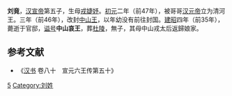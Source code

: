 '''刘竟'''{{BD||？|前35年||catIdx=L}}，[[汉宣帝|汉宣帝]]第五子，生母[[戎婕妤|戎婕妤]]。[[初元|初元]]二年（前47年），被哥哥[[汉元帝|汉元帝]]立为清河王。三年（前46年），改封[[中山王|中山王]]，以年幼没有前往封国。[[建昭|建昭]]四年（前35年），薨逝于官邸，[[谥号|谥号]]'''中山哀王'''，葬[[漢杜陵|杜陵]]，無子，其母中山戎太后返歸娘家。

==参考文献==
*《[[汉书|汉书]] 卷八十　宣元六王传第五十》

{{start box}}
{{s-hou|清河王世系|前？年|？月？日|前35年|？月？日|漢宣帝世系}}
{{s-roy}}
{{s-before|首任}}
{{s-title|[[清河王|清河王]]|任職期間:前47年—前46年}}
{{s-after|改封[[中山王|中山王]]|後一相同頭銜：清河孝王[[劉慶_(東漢)|劉慶]]}}
{{s-hou|中山王世系|前？年|？月？日|前35年|？月？日|漢宣帝世系}}
{{s-roy}}
{{s-before|首任|前一相同頭銜：中山懷王[[劉修_(中山王)|劉修]]}}
{{s-title|[[中山王|中山王]]|任職期間:前46年—前35年}}
{{s-after|撤銷|後一相同頭銜：中山孝王[[劉興_(中山王)|劉興]]}}
{{end box}}

[[Category:汉宣帝皇子|5]]
[[Category:刘姓|Category:刘姓]]
{{汉朝人物小作品}}